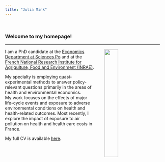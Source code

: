 ```yaml
---
title: "Julia Mink"
---
```


<br>

### Welcome to my homepage!
***


<img src="personal_webpage_photo.jpg" style="width:30%; border:0px solid; margin-top: 1px; margin-bottom: 0px; margin-right: 30px ; margin-left: 30px" align="right">


I am a PhD candidate at the [Economics Department at Sciences Po](https://www.sciencespo.fr/department-economics/en.html){target="_blank"} and at the [French National Research Institute for Agrigulture, Food and Environment (INRAE)](https://www.inrae.fr/en/about-us){target="_blank"}.

My specialty is employing quasi-experimental methods to answer policy-relevant questions primarily in the areas of health and environmental economics.  
My work focuses on the effects of major life-cycle events and exposure to adverse environmental conditions on health and health-related outcomes.  Most recently, I explore the impact of exposure to air pollution on health and health care costs in France.

My full CV is available [here](Academic_CV_Mink.pdf){target="_blank"}.


